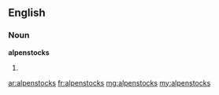 ==English==

===Noun===
'''alpenstocks'''

# {{plural of|alpenstock}}

[[ar:alpenstocks]]
[[fr:alpenstocks]]
[[mg:alpenstocks]]
[[my:alpenstocks]]